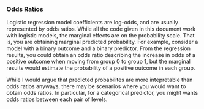 ### Odds Ratios

Logistic regression model coefficients are log-odds, and are usually represented by odds ratios. While all the code given in this document work with
logistic models, the marginal effects are on the probability scale. That is, you are obtaining marginal predicted probability. For example, consider a
model with a binary outcome and a binary predictor. From the regression results, you could obtain an odds ratio describing the increase in odds of a
positive outcome when moving from group 0 to group 1, but the marginal results would estimate the probability of a positive outcome in each group.

While I would argue that predicted probabilites are more intepretable than odds ratios anyways, there may be scenarios where you would want to obtain
odds ratios. In particular, for a categorical predictor, you might wants odds ratios between each pair of levels.
